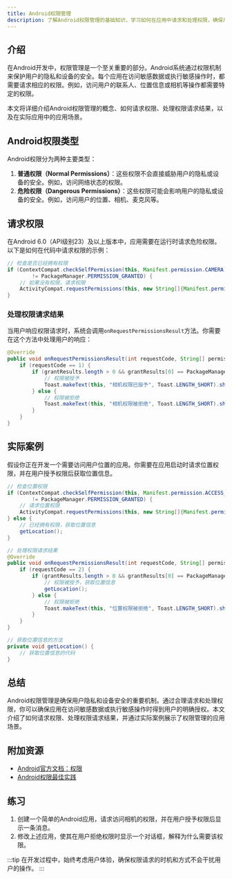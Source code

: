 ```yaml
---
title: Android权限管理
description: 了解Android权限管理的基础知识，学习如何在应用中请求和处理权限，确保用户隐私和数据安全。
---
```


## 介绍

在Android开发中，权限管理是一个至关重要的部分。Android系统通过权限机制来保护用户的隐私和设备的安全。每个应用在访问敏感数据或执行敏感操作时，都需要请求相应的权限。例如，访问用户的联系人、位置信息或相机等操作都需要特定的权限。

本文将详细介绍Android权限管理的概念、如何请求权限、处理权限请求结果，以及在实际应用中的应用场景。

## Android权限类型

Android权限分为两种主要类型：

1. **普通权限（Normal Permissions）**：这些权限不会直接威胁用户的隐私或设备的安全。例如，访问网络状态的权限。
2. **危险权限（Dangerous Permissions）**：这些权限可能会影响用户的隐私或设备的安全。例如，访问用户的位置、相机、麦克风等。

## 请求权限

在Android 6.0（API级别23）及以上版本中，应用需要在运行时请求危险权限。以下是如何在代码中请求权限的示例：

```java
// 检查是否已经拥有权限
if (ContextCompat.checkSelfPermission(this, Manifest.permission.CAMERA)
        != PackageManager.PERMISSION_GRANTED) {
    // 如果没有权限，请求权限
    ActivityCompat.requestPermissions(this, new String[]{Manifest.permission.CAMERA}, 1);
}
```

### 处理权限请求结果

当用户响应权限请求时，系统会调用`onRequestPermissionsResult`方法。你需要在这个方法中处理用户的响应：

```java
@Override
public void onRequestPermissionsResult(int requestCode, String[] permissions, int[] grantResults) {
    if (requestCode == 1) {
        if (grantResults.length > 0 && grantResults[0] == PackageManager.PERMISSION_GRANTED) {
            // 权限被授予
            Toast.makeText(this, "相机权限已授予", Toast.LENGTH_SHORT).show();
        } else {
            // 权限被拒绝
            Toast.makeText(this, "相机权限被拒绝", Toast.LENGTH_SHORT).show();
        }
    }
}
```

## 实际案例

假设你正在开发一个需要访问用户位置的应用。你需要在应用启动时请求位置权限，并在用户授予权限后获取位置信息。

```java
// 检查位置权限
if (ContextCompat.checkSelfPermission(this, Manifest.permission.ACCESS_FINE_LOCATION)
        != PackageManager.PERMISSION_GRANTED) {
    // 请求位置权限
    ActivityCompat.requestPermissions(this, new String[]{Manifest.permission.ACCESS_FINE_LOCATION}, 2);
} else {
    // 已经拥有权限，获取位置信息
    getLocation();
}

// 处理权限请求结果
@Override
public void onRequestPermissionsResult(int requestCode, String[] permissions, int[] grantResults) {
    if (requestCode == 2) {
        if (grantResults.length > 0 && grantResults[0] == PackageManager.PERMISSION_GRANTED) {
            // 权限被授予，获取位置信息
            getLocation();
        } else {
            // 权限被拒绝
            Toast.makeText(this, "位置权限被拒绝", Toast.LENGTH_SHORT).show();
        }
    }
}

// 获取位置信息的方法
private void getLocation() {
    // 获取位置信息的代码
}
```

## 总结

Android权限管理是确保用户隐私和设备安全的重要机制。通过合理请求和处理权限，你可以确保应用在访问敏感数据或执行敏感操作时得到用户的明确授权。本文介绍了如何请求权限、处理权限请求结果，并通过实际案例展示了权限管理的应用场景。

## 附加资源

- [Android官方文档：权限](https://developer.android.com/guide/topics/permissions/overview)
- [Android权限最佳实践](https://developer.android.com/training/permissions/usage-notes)

## 练习

1. 创建一个简单的Android应用，请求访问相机的权限，并在用户授予权限后显示一条消息。
2. 修改上述应用，使其在用户拒绝权限时显示一个对话框，解释为什么需要该权限。

:::tip
在开发过程中，始终考虑用户体验，确保权限请求的时机和方式不会干扰用户的操作。
:::